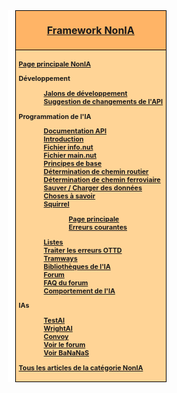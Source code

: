 <div style="float:right; padding-left:12px; background:#ffffff;">
<div style="border:1px solid #000000; background:#ffb466; padding:5px; -moz-border-radius-topleft:5px; -moz-border-radius-topright:5px; font-size: 12pt;">
<center><strong><font size="3">[[fr/Development/Script/IA/Page principale|Framework NonIA]]</font></strong></center>
</div>
<div style="border:1px solid black; border-top-width: 0px; background:#ffd496; padding:5px; -moz-border-radius-bottomleft:5px; -moz-border-radius-bottomright:8px; font-size: 8pt; font-weight:bold">

[[fr/Development/Script/IA/Page principale|Page principale NonIA]]

Développement
:[[fr/Archive/Development/IA/Jalons de développement|Jalons de développement]]
:[[fr/Development/Script/IA/Suggestions API|Suggestion de changements de l'API]]

Programmation de l'IA
:[http://noai.openttd.org/docs/ Documentation API]
:[[fr/Development/Script/IA/Introduction|Introduction]]
:[[fr/Development/Script/IA/AIInfo|Fichier info.nut]]
:[[fr/Development/Script/IA/AIMain|Fichier main.nut]]
:[[fr/Development/Script/IA/Principes de base|Principes de base]]
:[[fr/Development/Script/IA/Détermination de chemin routier|Détermination de chemin routier]]
:[[fr/Development/Script/IA/Détermination de chemin ferroviaire|Détermination de chemin ferroviaire]]
:[[fr/Development/Script/IA/Sauver/Charger|Sauver / Charger des données]]
:[[fr/Development/Script/IA/A savoir|Choses à savoir]]
:[[fr/Development/Script/IA/Squirrel|Squirrel]]
::[http://squirrel-lang.org/ Page principale]
::[[fr/Development/Script/IA/Pièges de Squirrel|Erreurs courantes]]
:[[fr/Development/Script/IA/Listes|Listes]]
:[[fr/Development/Script/IA/Dernière erreur|Traiter les erreurs OTTD]]
:[[fr/Development/Script/IA/Tramways|Tramways]]
:[[fr/Development/Script/IA/Bibliothèque|Bibliothèques de l'IA]]
:[http://www.tt-forums.net/viewforum.php?f=65 Forum]
:[[fr/Community/AI/FAQ du forum NonIA|FAQ du forum]]
:[[fr/Development/Script/IA/Comportement|Comportement de l'IA]]

IAs
:[[fr/Development/Script/IA/TestAI|TestAI]]
:[[fr/Development/Script/IA/WrightAI|WrightAI]]
:[[fr/Community/AI/IA/Convoy|Convoy]]
:[http://www.tt-forums.net/viewforum.php?f=65 Voir le forum]
:[http://bananas.openttd.org/ai/ Voir BaNaNaS]

[[:Category:fr/NonIA|Tous les articles de la catégorie NonIA]]
</div></div><includeonly>
[[Category:fr/NonIA|{{PAGENAME}}]]
[[Category:fr/Développement|{{PAGENAME}}]]
</includeonly>